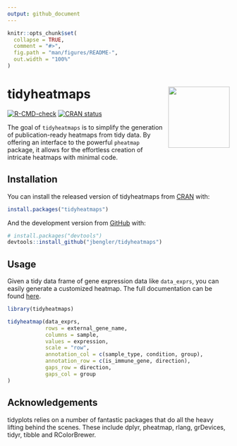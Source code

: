 ```yaml
---
output: github_document
---
```


<!-- README.md is generated from README.Rmd. Please edit that file -->

```r
knitr::opts_chunk$set(
  collapse = TRUE,
  comment = "#>",
  fig.path = "man/figures/README-",
  out.width = "100%"
)
```

# tidyheatmaps <img src="man/figures/logo.svg" align="right" height="139" alt="" />

<!-- badges: start -->
[![R-CMD-check](https://github.com/jbengler/tidyheatmaps/actions/workflows/R-CMD-check.yaml/badge.svg)](https://github.com/jbengler/tidyheatmaps/actions/workflows/R-CMD-check.yaml)
[![CRAN status](https://www.r-pkg.org/badges/version/tidyheatmaps)](https://CRAN.R-project.org/package=tidyheatmaps)
<!-- badges: end -->

The goal of `tidyheatmaps` is to simplify the generation of publication-ready heatmaps from tidy data. By offering an interface to the powerful `pheatmap` package, it allows for the effortless creation of intricate heatmaps with minimal code.

## Installation

You can install the released version of tidyheatmaps from [CRAN](https://cran.r-project.org/) with:
``` r
install.packages("tidyheatmaps")
```

And the development version from [GitHub](https://github.com/) with:
``` r
# install.packages("devtools")
devtools::install_github("jbengler/tidyheatmaps")
```

## Usage

Given a tidy data frame of gene expression data like `data_exprs`, you can easily generate a customized heatmap. The full documentation can be found [here](https://jbengler.github.io/tidyheatmaps/).

```r
library(tidyheatmaps)

tidyheatmap(data_exprs,
            rows = external_gene_name,
            columns = sample,
            values = expression,
            scale = "row",
            annotation_col = c(sample_type, condition, group),
            annotation_row = c(is_immune_gene, direction),
            gaps_row = direction,
            gaps_col = group
)
```


## Acknowledgements

tidyplots relies on a number of fantastic packages that do all the heavy lifting behind the scenes. These include 
    dplyr,
    pheatmap,
    rlang,
    grDevices,
    tidyr,
    tibble and
    RColorBrewer.

